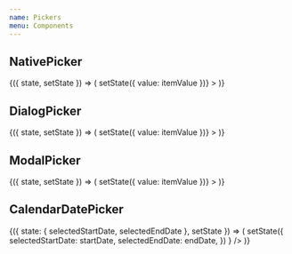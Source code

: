 ```yaml
---
name: Pickers
menu: Components
---
```



## NativePicker

<Playground>
  <State initial={{ value: 'js' }}>
    {({ state, setState }) => (
      <NativePicker
        selectedValue={state.value}
        onValueChange={(itemValue, itemIndex) => setState({ value: itemValue })}
      >
        <NativePickerItem label="C" value="c" />
        <NativePickerItem label="C#" value="c#" />
        <NativePickerItem label="C++" value="c++" />
        <NativePickerItem label="CSS" value="css" />
        <NativePickerItem label="Elixir" value="elixir" />
        <NativePickerItem label="Elm" value="elm" />
        <NativePickerItem label="Erlang" value="erlang" />
        <NativePickerItem label="Go" value="go" />
        <NativePickerItem label="Haskell" value="haskell" />
        <NativePickerItem label="HTML" value="html" />
        <NativePickerItem label="Java" value="java" />
        <NativePickerItem label="JavaScript" value="js" />
        <NativePickerItem label="Lua" value="lua" />
        <NativePickerItem label="Python" value="python" />
        <NativePickerItem label="R" value="r" />
        <NativePickerItem label="Ruby" value="ruby" />
        <NativePickerItem label="Rust" value="rust" />
        <NativePickerItem label="Switft" value="swift" />
        <NativePickerItem label="Typescript" value="typescript" />
      </NativePicker>
    )}
  </State>
</Playground>

## DialogPicker

<Playground>
  <State initial={{ value: 'js' }}>
    {({ state, setState }) => (
      <DialogPicker
        selectedValue={state.value}
        onValueChange={(itemValue, itemIndex) => setState({ value: itemValue })}
      >
        <PickerItem label="C" value="c" />
        <PickerItem label="C#" value="c#" />
        <PickerItem label="C++" value="c++" />
        <PickerItem label="CSS" value="css" />
        <PickerItem label="Elixir" value="elixir" />
        <PickerItem label="Elm" value="elm" />
        <PickerItem label="Erlang" value="erlang" />
        <PickerItem label="Go" value="go" />
        <PickerItem label="Haskell" value="haskell" />
        <PickerItem label="HTML" value="html" />
        <PickerItem label="Java" value="java" />
        <PickerItem label="JavaScript" value="js" />
        <PickerItem label="Lua" value="lua" />
        <PickerItem label="Python" value="python" />
        <PickerItem label="R" value="r" />
        <PickerItem label="Ruby" value="ruby" />
        <PickerItem label="Rust" value="rust" />
        <PickerItem label="Switft" value="swift" />
        <PickerItem label="Typescript" value="typescript" />
      </DialogPicker>
    )}
  </State>
</Playground>

## ModalPicker

<Playground>
  <State initial={{ value: 'js' }}>
    {({ state, setState }) => (
      <ModalPicker
        selectedValue={state.value}
        onValueChange={(itemValue, itemIndex) => setState({ value: itemValue })}
      >
        <PickerItem label="C" value="c" />
        <PickerItem label="C#" value="c#" />
        <PickerItem label="C++" value="c++" />
        <PickerItem label="CSS" value="css" />
        <PickerItem label="Elixir" value="elixir" />
        <PickerItem label="Elm" value="elm" />
        <PickerItem label="Erlang" value="erlang" />
        <PickerItem label="Go" value="go" />
        <PickerItem label="Haskell" value="haskell" />
        <PickerItem label="HTML" value="html" />
        <PickerItem label="Java" value="java" />
        <PickerItem label="JavaScript" value="js" />
        <PickerItem label="Lua" value="lua" />
        <PickerItem label="Python" value="python" />
        <PickerItem label="R" value="r" />
        <PickerItem label="Ruby" value="ruby" />
        <PickerItem label="Rust" value="rust" />
        <PickerItem label="Switft" value="swift" />
        <PickerItem label="Typescript" value="typescript" />
      </ModalPicker>
    )}
  </State>
</Playground>

## CalendarDatePicker

<Playground>
  <State
    initial={{
      selectedStartDate: null,
      selectedEndDate: null,
    }}
  >
    {({ state: { selectedStartDate, selectedEndDate }, setState }) => (
      <CalendarDatePicker
        useRange
        selectedStartDate={selectedStartDate}
        selectedEndDate={selectedEndDate}
        onValueChange={(startDate, endDate) =>
          setState({
            selectedStartDate: startDate,
            selectedEndDate: endDate,
          })
        }
      />
    )}
  </State>
</Playground>
